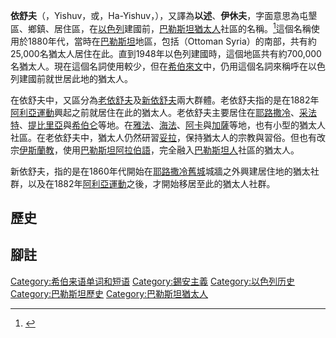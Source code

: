 '''依舒夫'''（{{lang-he|ישוב}}，Yishuv，或{{lang-he|הישוב}}，Ha-Yishuv，{{lang-en|The Yishuv}}），又譯為'''以述'''、'''伊休夫'''，字面意思為屯墾區、鄉鎮、居住區，在[[以色列|以色列]]建國前，[[巴勒斯坦猶太人|巴勒斯坦猶太人]]社區的名稱。<ref>{{Cite book|title=錫安主義 : 從猶太家園到猶太民族主義|last=Viorst|first=Milton|publisher=光現|year=2018|isbn=9789869576703|location=新北市}}</ref>這個名稱使用於1880年代，當時在[[巴勒斯坦|巴勒斯坦]]地區，包括{{link-en|鄂圖曼敍利亞|Ottoman Syria}}（Ottoman Syria）的南部，共有約25,000名猶太人居住在此。直到1948年以色列建國時，這個地區共有約700,000名猶太人。現在這個名詞使用較少，但在[[希伯來文|希伯來文]]中，仍用這個名詞來稱呼在以色列建國前就世居此地的猶太人。

在依舒夫中，又區分為[[老依舒夫|老依舒夫]]及[[新依舒夫|新依舒夫]]兩大群體。老依舒夫指的是在1882年[[阿利亞運動|阿利亞運動]]興起之前就居住在此的猶太人。老依舒夫主要居住在[[耶路撒冷|耶路撒冷]]、[[采法特|采法特]]、[[提比里亞|提比里亞]]與[[希伯仑|希伯仑]]等地。在[[雅法|雅法]]、[[海法|海法]]、[[阿卡_(以色列)|阿卡]]與[[加薩|加薩]]等地，也有小型的猶太人社區。在老依舒夫中，猶太人仍然研習[[妥拉|妥拉]]，保持猶太人的宗教與習俗。但也有改宗[[伊斯蘭教|伊斯蘭教]]，使用[[巴勒斯坦阿拉伯語|巴勒斯坦阿拉伯語]]，完全融入[[巴勒斯坦人|巴勒斯坦人]]社區的猶太人。

新依舒夫，指的是在1860年代開始在[[耶路撒冷舊城|耶路撒冷舊城]]城牆之外興建居住地的猶太社群，以及在1882年[[阿利亞運動|阿利亞運動]]之後，才開始移居至此的猶太人社群。

==歷史==

== 腳註 ==
{{Reflist}}
[[Category:希伯来语单词和短语|Category:希伯来语单词和短语]]
[[Category:錫安主義|Category:錫安主義]]
[[Category:以色列历史|Category:以色列历史]]
[[Category:巴勒斯坦歷史|Category:巴勒斯坦歷史]]
[[Category:巴勒斯坦猶太人|Category:巴勒斯坦猶太人]]